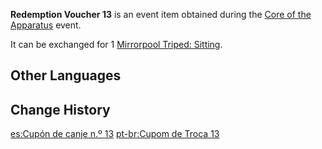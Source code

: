 {{Item Infobox
|id           = 101879
|image        = Item Redemption Voucher 13.png
|type         = Event Items
|group        = Redemption Vouchers
|description  = Used to redeem [[Mirrorpool Triped: Sitting]]
|source1      = [[Core of the Apparatus]] Event
|event        = Core of the Apparatus
}}
'''Redemption Voucher 13''' is an event item obtained during the [[Core of the Apparatus]] event.

It can be exchanged for 1 [[Mirrorpool Triped: Sitting]].

==Other Languages==
{{Other Languages
|default_hidden = 1
|en      = Redemption Voucher 13
|zhs     = 兑换券13号
|zhs_rm  = Duìhuàn-quàn Shísān Hào
|zht     = 兌換券13號
|zht_rm  = Duìhuàn-quàn Shísān Hào
|ja      = 引換券13
|ja_rm   = Hikikaeken Juusan
|ko      = 교환 쿠폰 13호
|ko_rm   = Gyohwan Kupon Sipssamho
|es      = Cupón de canje n.º 13
|fr      = Coupon d'échange 13
|ru      = Купон обмена №13
|th      = คูปองแลกรับหมายเลข 13
|th_rm   = 
|vi      = Phiếu Quà Tặng 13
|de      = Gutschein Nr.13
|id      = Kupon Penukaran 13
|pt      = Cupom de Troca 13
}}

==Change History==
{{Change History|2.7}}

[[es:Cupón de canje n.º 13]]
[[pt-br:Cupom de Troca 13]]
